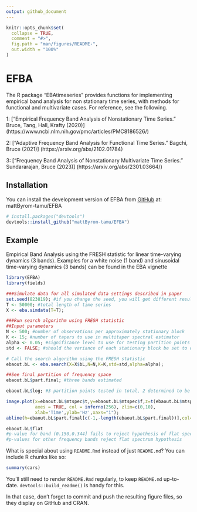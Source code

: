 ```yaml
---
output: github_document
---
```


<!-- README.md is generated from README.Rmd. Please edit that file -->

```r
knitr::opts_chunk$set(
  collapse = TRUE,
  comment = "#>",
  fig.path = "man/figures/README-",
  out.width = "100%"
)
```

# EFBA

<!-- badges: start -->
<!-- badges: end -->

The R package "EBAtimeseries" provides functions for implementing empirical band analysis for non stationary time series, with methods for functional and multivariate cases. For reference, see the following.

1: ["Empirical Frequency Band Analysis of Nonstationary Time Series." Bruce, Tang, Hall, Krafty (2020)] (https://www.ncbi.nlm.nih.gov/pmc/articles/PMC8186526/) 

2: ["Adaptive Frequency Band Analysis for Functional Time Series." Bagchi, Bruce (2021)] (https://arxiv.org/abs/2102.01784) 

3: ["Frequency Band Analysis of Nonstationary Multivariate Time Series." Sundararajan, Bruce (2023)] (https://arxiv.org/abs/2301.03664/)

## Installation

You can install the development version of EFBA from [GitHub](https://github.com/) at: mattByrom-tamu/EFBA

``` r
# install.packages("devtools")
devtools::install_github("mattByrom-tamu/EFBA")
```

## Example

Empirical Band Analysis using the FRESH statistic for linear time-varying dynamics (3 bands). Examples for a white noise (1 band) and sinusoidal time-varying dynamics (3 bands) can be found in the EBA vignette 

```r
library(EFBA)
library(fields)

###Simulate data for all simulated data settings described in paper
set.seed(823819); #if you change the seed, you will get different results
T <- 50000; #total length of time series 
X <- eba.simdata(T=T);

###Run search algorithm using FRESH statistic
##Input parameters
N <- 500; #number of observations per approximately stationary block
K <- 15; #number of tapers to use in multitaper spectral estimator
alpha <- 0.05; #significance level to use for testing partition points using FRESH statistic
std <- FALSE; #should the variance of each stationary block be set to one across all blocks? (TRUE or FALSE)

# Call the search algorithm using the FRESH statistic 
ebaout.bL <- eba.search(X=X$bL,N=N,K=K,std=std,alpha=alpha);

##See final partition of frequency space
ebaout.bL$part.final; #three bands estimated

ebaout.bL$log; #3 partition points tested in total, 2 determined to be significant

image.plot(x=ebaout.bL$mtspec$t,y=ebaout.bL$mtspec$f,z=t(ebaout.bL$mtspec$mtspec), 
           axes = TRUE, col = inferno(256), zlim=c(0,10), 
           xlab='Time',ylab='Hz',xaxs="i"); 
abline(h=ebaout.bL$part.final[c(-1,-length(ebaout.bL$part.final))],col='green');

ebaout.bL$flat 
#p-value for band (0.150,0.344] fails to reject hypothesis of flat spectrum
#p-values for other frequency bands reject flat spectrum hypothesis
```

What is special about using `README.Rmd` instead of just `README.md`? You can include R chunks like so:

```r
summary(cars)
```

You'll still need to render `README.Rmd` regularly, to keep `README.md` up-to-date. `devtools::build_readme()` is handy for this.

In that case, don't forget to commit and push the resulting figure files, so they display on GitHub and CRAN.
